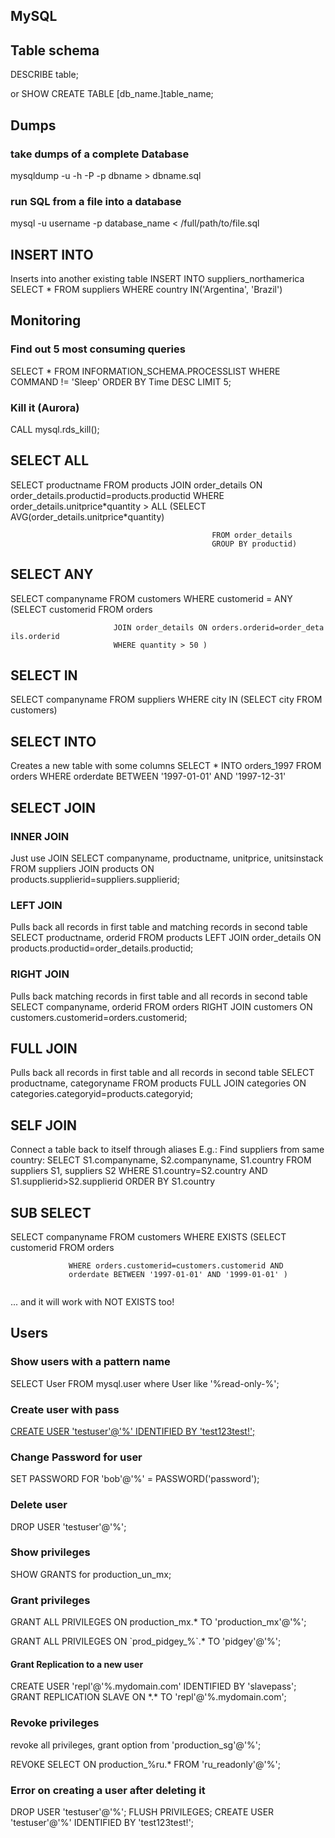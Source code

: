 == MySQL ==

== Table schema ==
DESCRIBE table;

or
SHOW CREATE TABLE [db_name.]table_name;

== Dumps ==
=== take dumps of a complete Database ===

mysqldump -u<user> -h<hostname> -P <port> -p dbname > dbname.sql

=== run SQL from a file into a database ===

mysql -u username -p database_name < /full/path/to/file.sql

== INSERT INTO ==
Inserts into another existing table
INSERT INTO suppliers_northamerica
SELECT * FROM suppliers
WHERE country IN('Argentina', 'Brazil')


== Monitoring == 
=== Find out 5 most consuming queries ===
SELECT * FROM INFORMATION_SCHEMA.PROCESSLIST WHERE COMMAND != 'Sleep' ORDER BY Time DESC LIMIT 5;
=== Kill it (Aurora) ===
CALL mysql.rds_kill(<THE_PROCESS_ID>);


== SELECT ALL ==
SELECT productname
FROM products
JOIN order_details ON order_details.productid=products.productid
WHERE order_details.unitprice*quantity > ALL (SELECT AVG(order_details.unitprice*quantity)
                                              FROM order_details
                                              GROUP BY productid)


== SELECT ANY ==
SELECT companyname
FROM customers
WHERE customerid = ANY (SELECT customerid FROM orders
                        JOIN order_details ON orders.orderid=order_details.orderid
                        WHERE quantity > 50 )

== SELECT IN ==
SELECT companyname
FROM suppliers
WHERE city IN (SELECT city FROM customers)


== SELECT INTO ==
Creates a new table with some columns
SELECT *
INTO orders_1997
FROM orders
WHERE orderdate BETWEEN '1997-01-01' AND '1997-12-31'


== SELECT JOIN ==
=== INNER JOIN ===
Just use JOIN
SELECT companyname, productname, unitprice, unitsinstack
FROM suppliers
JOIN products ON products.supplierid=suppliers.supplierid;

=== LEFT JOIN ===
Pulls back all records in first table and matching records in second table
SELECT productname, orderid
FROM products
LEFT JOIN order_details ON products.productid=order_details.productid;

=== RIGHT JOIN ===
Pulls back matching records in first table and all records in second table
SELECT companyname, orderid
FROM orders
RIGHT JOIN customers ON customers.customerid=orders.customerid;

== FULL JOIN ==
Pulls back all records in first table and all records in second table
SELECT productname, categoryname
FROM products
FULL JOIN categories ON categories.categoryid=products.categoryid;

== SELF JOIN ==
Connect a table back to itself through aliases
E.g.: Find suppliers from same country:
SELECT S1.companyname, S2.companyname, S1.country
FROM suppliers S1, suppliers S2
WHERE S1.country=S2.country AND S1.supplierid>S2.supplierid
ORDER BY S1.country


== SUB SELECT ==
SELECT companyname
FROM customers
WHERE EXISTS (SELECT customerid FROM orders
              WHERE orders.customerid=customers.customerid AND
              orderdate BETWEEN '1997-01-01' AND '1999-01-01' )
              
... and it will work with NOT EXISTS too!


== Users ==
=== Show users with a pattern name ===
SELECT User FROM mysql.user where User like '%read-only-%';

=== Create user with pass ===
[[CREATE USER 'testuser'@'%' IDENTIFIED BY 'test123test!';]]

=== Change Password for user ===
SET PASSWORD FOR 'bob'@'%' = PASSWORD('password');

=== Delete user ===
DROP USER 'testuser'@'%';

=== Show privileges ===
SHOW GRANTS for production_un_mx;

=== Grant privileges ===
GRANT ALL PRIVILEGES ON production_mx.* TO 'production_mx'@'%';

GRANT ALL PRIVILEGES ON `prod_pidgey_%`.* TO 'pidgey'@'%';

==== Grant Replication to a new user ====
CREATE USER 'repl'@'%.mydomain.com' IDENTIFIED BY 'slavepass';
GRANT REPLICATION SLAVE ON *.* TO 'repl'@'%.mydomain.com';

=== Revoke privileges ===
revoke all privileges, grant option from 'production_sg'@'%';

REVOKE SELECT ON production_%ru.* FROM 'ru_readonly'@'%';

=== Error on creating a user after deleting it ===
DROP USER 'testuser'@'%';
FLUSH PRIVILEGES;
CREATE USER 'testuser'@'%' IDENTIFIED BY 'test123test!';


